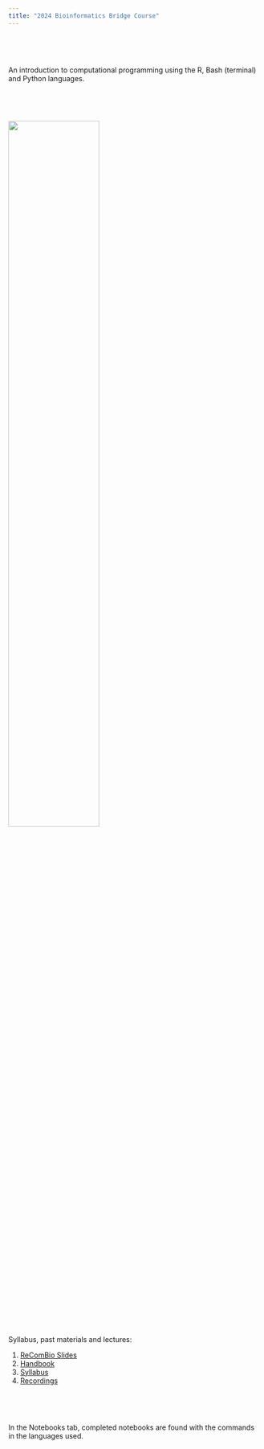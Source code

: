 ```yaml
---
title: "2024 Bioinformatics Bridge Course"
---
```


\

\

An introduction to computational programming using the R, Bash (terminal) and Python languages.

\

\

<img src="images/dna computer.png" style="width:60%">

\

\

Syllabus, past materials and lectures:

1) [ReComBio Slides](https://docs.google.com/presentation/d/12SRZvPIyyqakpi4PASBkZc0hAlBhHBzw/edit#slide=id.g27b02d68e23_5_0)
2) [Handbook](https://docs.google.com/document/d/1XHYrNRx9sr5xK36HkWd4VQZsryg02nmjvFdPoCT46eA/edit?usp=sharing)
3) [Syllabus](https://docs.google.com/document/d/1exFE51IzsbckTSWEVHKBIMA1Gts4Mi_H/edit)
4) [Recordings](https://drive.google.com/drive/folders/1JtomwJM9uSrI0KVlwrECvFUzNwz4fwof?usp=share_link)

\

\

In the Notebooks tab, completed notebooks are found with the commands in the languages used.


